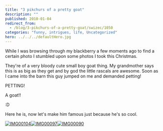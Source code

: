 ```yaml
---
title: "3 pikchurs of a pretty goat"
description: ""
published: 2010-01-04
redirect_from:
  - /blog/3-pikchurs-of-a-pretty-goat/swizec/1050
categories: "funny, intrigues, life, Uncategorized"
hero: ../../../defaultHero.jpg
---
```


While I was browsing through my blackberry a few moments ago to find a certain photo I stumbled upon some photos I took this Christmas.

They're of a very bloody cute small boy goat thing. My grandmother says this is as big as they get and by god the little rascals are awesome. Soon as I came into the barn this guy jumped on me and demanded petting!

PETTING!

A goat!!

:D

Here he is, now let's make him famous just because he's so cool.

[![IMG00104](https://swizec.com/wp-content/uploads/2010/01/IMG00104.jpg "IMG00104")](http://swizec.com/wp-content/uploads/2010/01/IMG00104.jpg)[![IMG00097](https://swizec.com/wp-content/uploads/2010/01/IMG00097.jpg "IMG00097")](http://swizec.com/wp-content/uploads/2010/01/IMG00097.jpg)[![IMG00090](https://swizec.com/wp-content/uploads/2010/01/IMG00090.jpg "IMG00090")](http://swizec.com/wp-content/uploads/2010/01/IMG00090.jpg)
